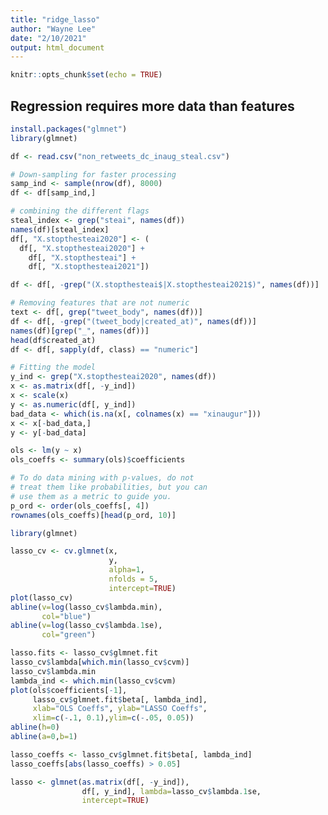 ```yaml
---
title: "ridge_lasso"
author: "Wayne Lee"
date: "2/10/2021"
output: html_document
---
```


```r
knitr::opts_chunk$set(echo = TRUE)
```

##

## Regression requires more data than features

```r
install.packages("glmnet")
library(glmnet)
```
```r
df <- read.csv("non_retweets_dc_inaug_steal.csv")

# Down-sampling for faster processing
samp_ind <- sample(nrow(df), 8000)
df <- df[samp_ind,]

# combining the different flags
steal_index <- grep("steai", names(df))
names(df)[steal_index]
df[, "X.stopthesteai2020"] <- (
  df[, "X.stopthesteai2020"] +
    df[, "X.stopthesteai"] +
    df[, "X.stopthesteai2021"])

df <- df[, -grep("(X.stopthesteai$|X.stopthesteai2021$)", names(df))]

# Removing features that are not numeric
text <- df[, grep("tweet_body", names(df))]
df <- df[, -grep("(tweet_body|created_at)", names(df))]
names(df)[grep("_", names(df))]
head(df$created_at)
df <- df[, sapply(df, class) == "numeric"]

# Fitting the model
y_ind <- grep("X.stopthesteai2020", names(df))
x <- as.matrix(df[, -y_ind])
x <- scale(x)
y <- as.numeric(df[, y_ind])
bad_data <- which(is.na(x[, colnames(x) == "xinaugur"]))
x <- x[-bad_data,]
y <- y[-bad_data]

ols <- lm(y ~ x)
ols_coeffs <- summary(ols)$coefficients

# To do data mining with p-values, do not
# treat them like probabilities, but you can
# use them as a metric to guide you.
p_ord <- order(ols_coeffs[, 4])
rownames(ols_coeffs)[head(p_ord, 10)]
```

```r
library(glmnet)

lasso_cv <- cv.glmnet(x,
                      y,
                      alpha=1,
                      nfolds = 5,
                      intercept=TRUE)
plot(lasso_cv)
abline(v=log(lasso_cv$lambda.min),
       col="blue")
abline(v=log(lasso_cv$lambda.1se),
       col="green")
```


```r
lasso.fits <- lasso_cv$glmnet.fit
lasso_cv$lambda[which.min(lasso_cv$cvm)]
lasso_cv$lambda.min
lambda_ind <- which.min(lasso_cv$cvm)
plot(ols$coefficients[-1],
     lasso_cv$glmnet.fit$beta[, lambda_ind], 
     xlab="OLS Coeffs", ylab="LASSO Coeffs",
     xlim=c(-.1, 0.1),ylim=c(-.05, 0.05))
abline(h=0)
abline(a=0,b=1)
```

```r
lasso_coeffs <- lasso_cv$glmnet.fit$beta[, lambda_ind]
lasso_coeffs[abs(lasso_coeffs) > 0.05]
```

```r
lasso <- glmnet(as.matrix(df[, -y_ind]),
                df[, y_ind], lambda=lasso_cv$lambda.1se,
                intercept=TRUE)
```